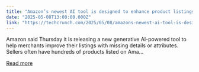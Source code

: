 ```yaml
---
title: "Amazon’s newest AI tool is designed to enhance product listings"
date: "2025-05-08T13:00:00.000Z"
link: "https://techcrunch.com/2025/05/08/amazons-newest-ai-tool-is-designed-to-enhance-product-listings/"
---
```


Amazon said Thursday it is releasing a new generative AI-powered tool to help merchants improve their listings with missing details or attributes. Sellers often have hundreds of products listed on Ama...

[Read more](https://techcrunch.com/2025/05/08/amazons-newest-ai-tool-is-designed-to-enhance-product-listings/)
